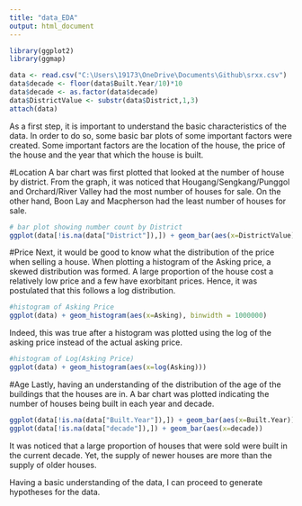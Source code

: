 ```yaml
---
title: "data_EDA"
output: html_document
---
```



```r
library(ggplot2)
library(ggmap)
```


```r
data <- read.csv("C:\Users\19173\OneDrive\Documents\Github\srxx.csv")
data$decade <- floor(data$Built.Year/10)*10
data$decade <- as.factor(data$decade)
data$DistrictValue <- substr(data$District,1,3)
attach(data)
```

As a first step, it is important to understand the basic characteristics of the data. In order to do so, some basic bar plots of some important factors were created. Some important factors are the location of the house, the price of the house and the year that which the house is built.

#Location
A bar chart was first plotted that looked at the number of house by district. From the graph, it was noticed that Hougang/Sengkang/Punggol and Orchard/River Valley had the most number of houses for sale. On the other hand, Boon Lay and Macpherson had the least number of houses for sale.

```r
# bar plot showing number count by District
ggplot(data[!is.na(data["District"]),]) + geom_bar(aes(x=DistrictValue)) + theme(axis.text.x = element_text(angle = 90, hjust = 1))

```

#Price
Next, it would be good to know what the distribution of the price when selling a house. When plotting a histogram of the Asking price, a skewed distribution was formed. A large proportion of the house cost a relatively low price and a few have exorbitant prices. Hence, it was postulated that this follows a log distribution.
```r
#histogram of Asking Price
ggplot(data) + geom_histogram(aes(x=Asking), binwidth = 1000000)
```

Indeed, this was true after a histogram was plotted using the log of the asking price instead of the actual asking price.
```r
#histogram of Log(Asking Price)
ggplot(data) + geom_histogram(aes(x=log(Asking)))
```

#Age
Lastly, having an understanding of the distribution of the age of the buildings that the houses are in. A bar chart was plotted indicating the number of houses being built in each year and decade.

```r
ggplot(data[!is.na(data["Built.Year"]),]) + geom_bar(aes(x=Built.Year))
ggplot(data[!is.na(data["decade"]),]) + geom_bar(aes(x=decade))
```

It was noticed that a large proportion of houses that were sold were built in the current decade. Yet, the supply of newer houses are more than the supply of older houses.

Having a basic understanding of the data, I can proceed to generate hypotheses for the data.

